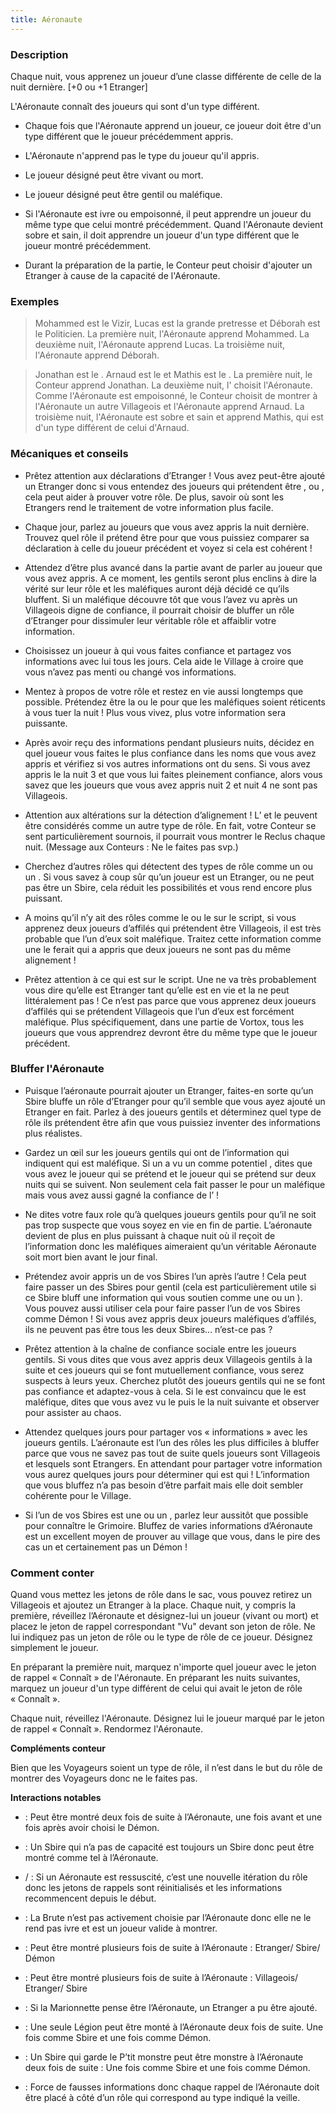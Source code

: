 ```yaml
---
title: Aéronaute
---
```



<Role AERONAUTE header />

### Description

Chaque nuit, vous apprenez un joueur d’une classe différente de celle de la nuit dernière. [+0 ou +1 Etranger] 

L'Aéronaute connaît des joueurs qui sont d'un type différent.

-   Chaque fois que l'Aéronaute apprend un joueur, ce joueur doit être d'un type différent que le joueur précédemment appris.

-   L'Aéronaute n'apprend pas le type du joueur qu'il appris.

-   Le joueur désigné peut être vivant ou mort.

-   Le joueur désigné peut être gentil ou maléfique.

-   Si l'Aéronaute est ivre ou empoisonné, il peut apprendre un joueur du même type que celui montré précédemment. Quand l'Aéronaute devient sobre et sain, il doit apprendre un joueur d'un type différent que le joueur montré précédemment.

-   Durant la préparation de la partie, le Conteur peut choisir d'ajouter un Etranger à cause de la capacité de l'Aéronaute.

### Exemples 

> Mohammed est le Vizir, Lucas est la grande pretresse et Déborah est le Politicien. La première nuit, l'Aéronaute apprend Mohammed. La deuxième nuit, l'Aéronaute apprend Lucas. La troisième nuit, l'Aéronaute apprend Déborah.

> Jonathan est le <Role VEILLEUR_DE_NUIT />. Arnaud est le <Role MARIN /> et Mathis est le <Role MAITRE_DES_PUZZLES />. La première nuit, le Conteur apprend Jonathan. La deuxième nuit, l'<Role EMPOISONNEUR /> choisit l'Aéronaute. Comme l'Aéronaute est empoisonné, le Conteur choisit de montrer à l'Aéronaute un autre Villageois et l'Aéronaute apprend Arnaud. La troisième nuit, l'Aéronaute est sobre et sain et apprend Mathis, qui est d'un type différent de celui d'Arnaud.

### Mécaniques et conseils

- Prêtez attention aux déclarations d’Etranger ! Vous avez peut-être ajouté un Etranger donc si vous entendez des joueurs qui prétendent être <Role ZELOTE />, <Role BALANCE /> ou <Role GITANE />, cela peut aider à prouver votre rôle. De plus, savoir où sont les Etrangers rend le traitement de votre information plus facile.

- Chaque jour, parlez au joueurs que vous avez appris la nuit dernière. Trouvez quel rôle il prétend être pour que vous puissiez comparer sa déclaration à celle du joueur précédent et voyez si cela est cohérent !

- Attendez d’être plus avancé dans la partie avant de parler au joueur que vous avez appris. A ce moment, les gentils seront plus enclins à dire la vérité sur leur rôle et les maléfiques auront déjà décidé ce qu’ils bluffent. Si un maléfique découvre tôt que vous l’avez vu après un Villageois digne de confiance, il pourrait choisir de bluffer un rôle d’Etranger pour dissimuler leur véritable rôle et affaiblir votre information.

- Choisissez un joueur à qui vous faites confiance et partagez vos informations avec lui tous les jours. Cela aide le Village à croire que vous n’avez pas menti ou changé vos informations.

- Mentez à propos de votre rôle et restez en vie aussi longtemps que possible. Prétendez être la <Role BANSHEE /> ou le <Role FERMIER /> pour que les maléfiques soient réticents à vous tuer la nuit ! Plus vous vivez, plus votre information sera puissante. 

- Après avoir reçu des informations pendant plusieurs nuits, décidez en quel joueur vous faites le plus confiance dans les noms que vous avez appris et vérifiez si vos autres informations ont du sens. Si vous avez appris le <Role REVEUR /> la nuit 3 et que vous lui faites pleinement confiance, alors vous savez que les joueurs que vous avez appris nuit 2 et nuit 4 ne sont pas Villageois. 

- Attention aux altérations sur la détection d’alignement ! L’<Role ESPION /> et le <Role RECLUS /> peuvent être considérés comme un autre type de rôle. En fait, votre Conteur se sent particulièrement sournois, il pourrait vous montrer le Reclus chaque nuit. (Message aux Conteurs : Ne le faites pas svp.)

- Cherchez d’autres rôles qui détectent des types de rôle comme un <Role ARCHIVISTE /> ou un <Role CRIEUR />. Si vous savez à coup sûr qu’un joueur est un Etranger, ou ne peut pas être un Sbire, cela réduit les possibilités et vous rend encore plus puissant.

- A moins qu’il n’y ait des rôles comme le <Role SOULARD /> ou le <Role MANIPULATEUR /> sur le script, si vous apprenez deux joueurs d’affilés qui prétendent être Villageois, il est très probable que l’un d’eux soit maléfique. Traitez cette information comme une <Role COUTURIERE /> le ferait qui a appris que deux joueurs ne sont pas du même alignement !

- Prêtez attention à ce qui est sur le script. Une <Role DEMOISELLE /> ne va très probablement vous dire qu’elle est Etranger tant qu’elle est en vie et la <Role BETE_DE_FOIRE /> ne peut littéralement pas ! Ce n’est pas parce que vous apprenez deux joueurs d’affilés qui se prétendent Villageois que l’un d’eux est forcément maléfique. Plus spécifiquement, dans une partie de Vortox, tous les joueurs que vous apprendrez devront être du même type que le joueur précédent.

### Bluffer l'Aéronaute

- Puisque l’aéronaute pourrait ajouter un Etranger, faites-en sorte qu’un Sbire bluffe un rôle d’Etranger pour qu’il semble que vous ayez ajouté un Etranger en fait. Parlez à des joueurs gentils et déterminez quel type de rôle ils prétendent être afin que vous puissiez inventer des informations plus réalistes. 

- Gardez un œil sur les joueurs gentils qui ont de l’information qui indiquent qui est maléfique. Si un <Role ENQUETEUR /> a vu un <Role MOINE /> comme potentiel <Role EMPOISONNEUR />, dites que vous avez le joueur qui se prétend <Role MOINE /> et le joueur qui se prétend <Role ENQUETEUR /> sur deux nuits qui se suivent. Non seulement cela fait passer le <Role MOINE /> pour un <Role EMPOISONNEUR /> maléfique mais vous avez aussi gagné la confiance de l’<Role ENQUETEUR /> !

- Ne dites votre faux role qu’à quelques joueurs gentils pour qu’il ne soit pas trop suspecte que vous soyez en vie en fin de partie. L’aéronaute devient de plus en plus puissant à chaque nuit où il reçoit de l’information donc les maléfiques aimeraient qu’un véritable Aéronaute soit mort bien avant le jour final.

- Prétendez avoir appris un de vos Sbires l’un après l’autre ! Cela peut faire passer un des Sbires pour gentil (cela est particulièrement utile si ce Sbire bluff une information qui vous soutien comme une <Role LAVANDIERE /> ou un <Role INTENDANT />). Vous pouvez aussi utiliser cela pour faire passer l’un de vos Sbires comme Démon ! Si vous avez appris deux joueurs maléfiques d’affilés, ils ne peuvent pas être tous les deux Sbires… n’est-ce pas ?

- Prêtez attention à la chaîne de confiance sociale entre les joueurs gentils. Si vous dites que vous avez appris deux Villageois gentils à la suite et ces joueurs qui se font mutuellement confiance, vous serez suspects à leurs yeux. Cherchez plutôt des joueurs gentils qui ne se font pas confiance et adaptez-vous à cela. Si le <Role CROQUE_MORT /> est convaincu que le <Role MAIRE /> est maléfique, dites que vous avez vu le <Role CROQUE_MORT /> puis le <Role MAIRE /> la nuit suivante et observer pour assister au chaos. 

- Attendez quelques jours pour partager vos « informations » avec les joueurs gentils. L’aéronaute est l’un des rôles les plus difficiles à bluffer parce que vous ne savez pas tout de suite quels joueurs sont Villageois et lesquels sont Etrangers. En attendant pour partager votre information vous aurez quelques jours pour déterminer qui est qui ! L’information que vous bluffez n’a pas besoin d’être parfait mais elle doit sembler cohérente pour le Village.

- Si l’un de vos Sbires est une <Role VEUVE_NOIRE /> ou un <Role ESPION />, parlez leur aussitôt que possible pour connaître le Grimoire. Bluffez de varies informations d’Aéronaute est un excellent moyen de prouver au village que vous, dans le pire des cas un <Role ESPION /> et certainement pas un Démon !

### Comment conter

Quand vous mettez les jetons de rôle dans le sac, vous pouvez retirez un Villageois et ajoutez un Etranger à la place. Chaque nuit, y compris la première, réveillez l’Aéronaute et désignez-lui un joueur (vivant ou mort) et placez le jeton de rappel correspondant "Vu" devant son jeton de rôle. Ne lui indiquez pas un jeton de rôle ou le type de rôle de ce joueur. Désignez simplement le joueur.

En préparant la première nuit, marquez n'importe quel joueur avec le jeton de rappel « Connaît » de l'Aéronaute. En préparant les nuits suivantes, marquez un joueur d'un type différent de celui qui avait le jeton de rôle « Connaît ».

Chaque nuit, réveillez l'Aéronaute. Désignez lui le joueur marqué par le jeton de rappel « Connaît ». Rendormez l'Aéronaute.

**Compléments conteur**

Bien que les Voyageurs soient un type de rôle, il n’est dans le but du rôle de montrer des Voyageurs donc ne le faites pas.

**Interactions notables**

- <Role CHARMEUR_DE_SERPENT /> : Peut être montré deux fois de suite à l’Aéronaute, une fois avant et une fois après avoir choisi le Démon. 

- <Role PREDICATEUR /> : Un Sbire qui n’a pas de capacité est toujours un Sbire donc peut être montré comme tel à l’Aéronaute.

- <Role PROFESSEUR /> / <Role SHABALOTH /> : Si un Aéronaute est ressuscité, c’est une nouvelle itération du rôle donc les jetons de rappels sont réinitialisés et les informations recommencent depuis le début.

- <Role BRUTE /> : La Brute n’est pas activement choisie par l’Aéronaute donc elle ne le rend pas ivre et est un joueur valide à montrer.

- <Role RECLUS /> : Peut être montré plusieurs fois de suite à l’Aéronaute : Etranger/ Sbire/ Démon

- <Role ESPION /> : Peut être montré plusieurs fois de suite à l’Aéronaute : Villageois/ Etranger/ Sbire

- <Role MARIONNETTE /> : Si la Marionnette pense être l’Aéronaute, un Etranger a pu être ajouté.

- <Role LEGION /> : Une seule Légion peut être monté à l’Aéronaute deux fois de suite. Une fois comme Sbire et une fois comme Démon.

- <Role P_TIT_MONSTRE /> : Un Sbire qui garde le P’tit monstre peut être monstre à l’Aéronaute deux fois de suite : Une fois comme Sbire et une fois comme Démon.

- <Role VORTOX /> : Force de fausses informations donc chaque rappel de l’Aéronaute doit être placé à côté d’un rôle qui correspond au type indiqué la veille.
